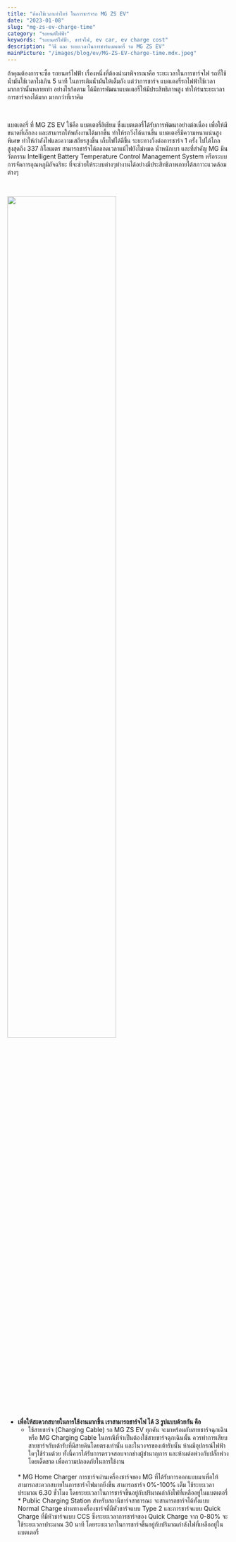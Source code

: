```yaml
---
title: "ต้องใช้เวลาเท่าไหร่ ในการชาร์จรถ MG ZS EV"
date: "2023-01-08"
slug: "mg-zs-ev-charge-time"
category: "รถยนต์ไฟฟ้า"
keywords: "รถยนตร์ไฟฟ้า, ชาร์จไฟ, ev car, ev charge cost"
description: "วิธี และ ระยะเวลาในการชาร์แบตเตอรี่ รถ MG ZS EV"
mainPicture: "/images/blog/ev/MG-ZS-EV-charge-time.mdx.jpeg"
---
```


ถ้าคุณต้องการจะซื้อ รถยนตร์ไฟฟ้า เรื่องหนึ่งที่ต้องนำมาพิจารณาคือ ระยะเวลาในการชาร์จไฟ
รถที่ใช้น้ำมันใช้เวลาไม่เกิน 5 นาที ในการเติมน้ำมันให้เต็มถัง แต่ว่าการชาร์จ แบตเตอรี่รถไฟฟ้าใช้เวลามากกว่านั้นหลายเท่า
อย่างไรก้อตาม ได้มีการพัฒนาแบตเตอรี่ให้มีประสิทธิภาพสูง ทำให้ร่นระยะเวลาการชาร์จลงได้มาก มากกว่าที่เราคิด

<br />

แบตเตอรี่ ที่ MG ZS EV ใช้คือ แบตเตอรี่ลิเธียม ซึ่งแบตเตอรี่ได้รับการพัฒนาอย่างต่อเนื่อง เพื่อให้มีขนาดที่เล็กลง และสามารถให้พลังงานได้มากขึ้น ทำให้รถวิ่งได้นานขึ้น 
แบตเตอรี่มีความหนาแน่นสูงพิเศษ ทำให้กำลังไฟและความเสถียรสูงขึ้น เก็บไฟได้ดีขึ้น ระยะทางวิ่งต่อการชาร์จ 1 ครั้ง ไปได้ไกลสูงสุดถึง 337 กิโลเมตร 
สามารถชาร์จได้ตลอดเวลาแม้ไฟยังไม่หมด น้ำหนักเบา และที่สำคัญ MG มีนวัตกรรม Intelligent Battery Temperature Control Management System 
หรือระบบการจัดการอุณหภูมิอัจฉริยะ ที่จะช่วยให้ระบบต่างๆทำงานได้อย่างมีประสิทธิภาพภายใต้สภาวะแวดล้อมต่างๆ

<br />

<img src="../../images/blog/ev/MG-ZS-EV-charge-time.mdx.jpeg" width="70%"></img>

<br />

* **เพื่อให้สะดวกสบายในการใช้งานมากขึ้น เราสามารถชาร์จไฟ ได้ 3 รูปแบบด้วยกัน คือ**
  <br />
  * ใช้สายชาร์จ (Charging Cable) รถ MG ZS EV ทุกคัน จะมาพร้อมกับสายชาร์จฉุกเฉินหรือ MG Charging Cable ในกรณีที่จำเป็นต้องใช้สายชาร์จฉุกเฉินนั้น ควรทำการเสียบสายชาร์จกับเต้ารับที่มีสายดินโดยตรงเท่านั้น และในวงจรของเต้ารับนั้น ห้ามมีอุปกรณ์ไฟฟ้าใดๆใช้ร่วมด้วย ทั้งนี้ควรได้รับการตรวจสอบจากช่างผู้ชำนาญการ และห้ามต่อพ่วงกับปลั๊กพ่วงโดยเด็ดขาด เพื่อความปลอดภัยในการใช้งาน
  <br />
  * MG Home Charger การชาร์จผ่านเครื่องชาร์จของ MG ที่ได้รับการออกแบบมาเพื่อให้สามารถสะดวกสบายในการชาร์จไฟมากยิ่งขึ้น สามารถชาร์จ 0%-100% เต็ม ใช้ระยะเวลาประมาณ 6.30 ชั่วโมง โดยระยะเวลาในการชาร์จขึ้นอยู่กับปริมาณกำลังไฟที่เหลืออยู่ในแบตเตอรี่
  <br />
  * Public Charging Station สำหรับสถานีชาร์จสาธารณะ จะสามารถชาร์จได้ทั้งแบบ Normal Charge ผ่านทางเครื่องชาร์จที่มีหัวชาร์จแบบ Type 2 และการชาร์จแบบ Quick Charge ที่มีหัวชาร์จแบบ CCS ซึ่งระยะเวลาการชาร์จของ Quick Charge จาก 0-80% จะใช้ระยะเวลาประมาณ 30 นาที โดยระยะเวลาในการชาร์จขึ้นอยู่กับปริมาณกำลังไฟที่เหลืออยู่ในแบตเตอรี่
  <br />